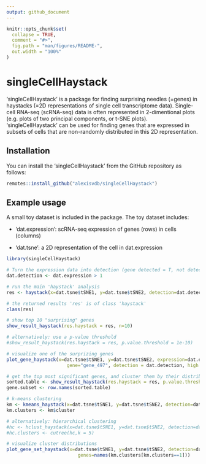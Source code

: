 ```yaml
---
output: github_document
---
```


<!-- README.md is generated from README.Rmd. Please edit that file -->

```r
knitr::opts_chunk$set(
  collapse = TRUE,
  comment = "#>",
  fig.path = "man/figures/README-",
  out.width = "100%"
)
```
# singleCellHaystack

'singleCellHaystack' is a package for finding surprising needles (=genes) in haystacks (=2D representations of single cell transcriptome data). Single-cell RNA-seq (scRNA-seq) data is often represented in 2-dimentional plots (e.g. plots of two principal components, or t-SNE plots). 'singleCellHaystack' can be used for finding genes that are expressed in subsets of cells that are non-randomly distributed in this 2D representation.

## Installation

<!-- You can install the released version of singleCellHaystack from [CRAN](https://CRAN.R-project.org) with: -->

<!-- ``` r -->
<!-- install.packages("singleCellHaystack") -->
<!-- ``` -->

You can install the 'singleCellHaystack' from the GitHub repository as follows:


``` r
remotes::install_github("alexisvdb/singleCellHaystack")
```



## Example usage

A small toy dataset is included in the package. The toy dataset includes:

- 'dat.expression': scRNA-seq expression of genes (rows) in cells (columns)

- 'dat.tsne':       a 2D representation of the cell in dat.expression


```r
library(singleCellHaystack)

# Turn the expression data into detection (gene detected = T, not detected = F)
dat.detection <- dat.expression > 1

# run the main 'haystack' analysis
res <- haystack(x=dat.tsne$tSNE1, y=dat.tsne$tSNE2, detection=dat.detection)

# the returned results 'res' is of class 'haystack'
class(res)

# show top 10 "surprising" genes
show_result_haystack(res.haystack = res, n=10)

# alternatively: use a p-value threshold
#show_result_haystack(res.haystack = res, p.value.threshold = 1e-10)

# visualize one of the surprizing genes
plot_gene_haystack(x=dat.tsne$tSNE1, y=dat.tsne$tSNE2, expression=dat.expression, 
                      gene="gene_497", detection = dat.detection, high.resolution = TRUE)

# get the top most significant genes, and cluster them by their distribution pattern in the 2D plot
sorted.table <- show_result_haystack(res.haystack = res, p.value.threshold = 1e-10)
gene.subset <- row.names(sorted.table)

# k-means clustering
km <- kmeans_haystack(x=dat.tsne$tSNE1, y=dat.tsne$tSNE2, detection=dat.detection, genes=gene.subset, k=5)
km.clusters <- km$cluster

# alternatively: hierarchical clustering
#hc <- hclust_haystack(x=dat.tsne$tSNE1, y=dat.tsne$tSNE2, detection=dat.detection, genes=gene.subset)
#hc.clusters <- cutree(hc,k = 5)

# visualize cluster distributions
plot_gene_set_haystack(x=dat.tsne$tSNE1, y=dat.tsne$tSNE2, detection=dat.detection, 
                          genes=names(km.clusters[km.clusters==1]))

```
